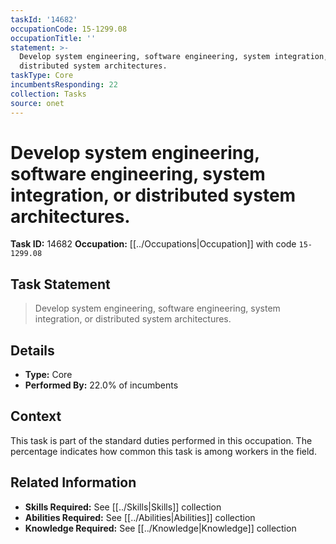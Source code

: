 ```yaml
---
taskId: '14682'
occupationCode: 15-1299.08
occupationTitle: ''
statement: >-
  Develop system engineering, software engineering, system integration, or
  distributed system architectures.
taskType: Core
incumbentsResponding: 22
collection: Tasks
source: onet
---
```

# Develop system engineering, software engineering, system integration, or distributed system architectures.

**Task ID:** 14682
**Occupation:** [[../Occupations|Occupation]] with code `15-1299.08`

## Task Statement

> Develop system engineering, software engineering, system integration, or distributed system architectures.

## Details

- **Type:** Core
- **Performed By:** 22.0% of incumbents

## Context

This task is part of the standard duties performed in this occupation. The percentage indicates how common this task is among workers in the field.

## Related Information

- **Skills Required:** See [[../Skills|Skills]] collection
- **Abilities Required:** See [[../Abilities|Abilities]] collection
- **Knowledge Required:** See [[../Knowledge|Knowledge]] collection
